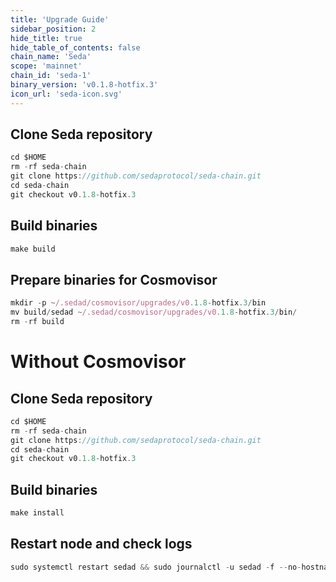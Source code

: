 ```yaml
---
title: 'Upgrade Guide'
sidebar_position: 2
hide_title: true
hide_table_of_contents: false
chain_name: 'Seda'
scope: 'mainnet'
chain_id: 'seda-1'
binary_version: 'v0.1.8-hotfix.3'
icon_url: 'seda-icon.svg'
---
```



<PageTitle
  iconUrl="img/seda-icon.svg"
  title="Seda Upgrade Guide"
  chainId="seda-1"
  version="v0.1.8-hotfix.3"
/>

## Clone Seda repository

```js
cd $HOME
rm -rf seda-chain
git clone https://github.com/sedaprotocol/seda-chain.git
cd seda-chain
git checkout v0.1.8-hotfix.3
```

## Build binaries

```js
make build
```

## Prepare binaries for Cosmovisor

```js
mkdir -p ~/.sedad/cosmovisor/upgrades/v0.1.8-hotfix.3/bin
mv build/sedad ~/.sedad/cosmovisor/upgrades/v0.1.8-hotfix.3/bin/
rm -rf build
```

# Without Cosmovisor

## Clone Seda repository

```js
cd $HOME
rm -rf seda-chain
git clone https://github.com/sedaprotocol/seda-chain.git
cd seda-chain
git checkout v0.1.8-hotfix.3
```

## Build binaries

```js
make install
```

## Restart node and check logs

```js
sudo systemctl restart sedad && sudo journalctl -u sedad -f --no-hostname -o cat
```
